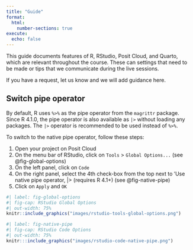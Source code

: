 ```yaml
---
title: "Guide"
format:
  html:
    number-sections: true
execute:
  echo: false
---
```


This guide documents features of R, RStudio, Posit Cloud, and Quarto, which are relevant throughout the course. These can settings that need to be made or tips that we communicate during the live sessions. 

If you have a request, let us know and we will add guidance here.

## Switch pipe operator

By default, R uses `%>%` as the pipe operator from the `magrittr` package. Since R 4.1.0, the pipe operator is also available as `|>` without loading any packages. The `|>` operator is recommended to be used instead of `%>%`.

To switch to the native pipe operator, follow these steps:

1. Open your project on Posit Cloud
2. On the menu bar of RStudio, click on `Tools` > `Global Options...` (see @fig-global-options)
3. On the left panel, click on `Code`
4. On the right panel, select the 4th check-box from the top next to 'Use native pipe operator, |> (requires R 4.1+) (see @fig-native-pipe)
5. Click on `Apply` and `OK`

```r
#| label: fig-global-options
#| fig-cap: RStudio Global Options
#| out-width: 75%
knitr::include_graphics("images/rstudio-tools-global-options.png")
```

```r
#| label: fig-native-pipe
#| fig-cap: RStudio Code Options
#| out-width: 75%
knitr:::include_graphics("images/rstudio-code-native-pipe.png")
```

